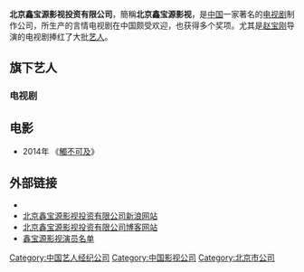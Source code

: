 {{Infobox_Company 
  | company_name   = 北京鑫宝源影视投资有限公司
  | company_name_en= Beijing Xinbaoyuan Film & Television Investment Co., Ltd.
  | company_logo   = 
  | company_type   = 经纪公司<br/>影视公司
  | company_slogan = 
  | foundation     = 
  | location       = [[北京|北京]]
  | key_people     = [[赵宝刚|赵宝刚]]
  | sales          = 
  | profit         = 
  | asset          = 
  | market_value   = 
  | subsid         =  
  | num_employees  = 
  | industry       = 电视剧制作和发行、艺人管理
  | products       = 电视剧
  | revenue        = 
  | homepage       = 
}}
'''北京鑫宝源影视投资有限公司'''，簡稱'''北京鑫宝源影视'''，是[[中国|中国]]一家著名的[[电视剧|电视剧]]制作公司，所生产的言情电视剧在中国颇受欢迎，也获得多个奖项。尤其是[[赵宝刚|赵宝刚]]导演的电视剧捧红了大批[[艺人|艺人]]。

==旗下艺人==
{{columns-list|2|
;男
*[[张铎_(1979年)|张铎]]
*[[任重_(演员)|任重]]
*[[王阳_(演员)|王阳]]
*[[贺刚|贺刚]]
*[[傅迦|傅迦]]
*[[高旻睿|高旻睿]]
*[[金禹伯|金禹伯]]
*[[赵康玮|赵康玮]]
*[[徐洋|徐洋]]
;女
*[[周放|周放]]
*[[方安娜|方安娜]]
*[[殷叶子|殷叶子]]
*[[王倩一|王倩一]]
*[[安悦溪|安悦溪]]
*[[刘璐_(主持人)|刘璐]]
*[[王佳宇|王佳宇]]
;离开（男）
*[[陈昊|陈昊]]
*[[杨奇鸣|杨奇鸣]]
*[[孙红雷|孙红雷]]
*[[谭凯|谭凯]]
*[[李崇霄|李崇霄]]
*袁新
*[[汪俊_(导演)|汪俊]]
*[[杜江_(演员)|杜江]]
*[[孟浩强|孟浩强]]
;离开（女）
*[[李小冉|李小冉]]
*[[张歆艺|张歆艺]]
*[[赵蕾|赵蕾]]
*[[宫筱轩|宫筱轩]]
*[[宋丹丹|宋丹丹]]
*[[王子文|王子文]]
*[[陈小艺|陈小艺]]
*[[姚笛|姚笛]]
*[[张俪|张俪]]
*[[隋俊波|隋俊波]]
*[[冯丹滢|冯丹滢]]
*[[傅晶|傅晶]]
*[[蔡飞雨|蔡飞雨]]
*[[李婳|李婳]]
*[[曾泳醍|曾泳醍]]
*[[端木崇慧|端木崇慧]]
}}

===电视剧===
{{columns-list|2|
*《[[凤穿牡丹|凤穿牡丹]]》
*《[[风吹云动星不动|风吹云动星不动]]》
*《[[皇朝太医|皇朝太医]]》
*《[[机灵小不懂|机灵小不懂]]》
*《[[拿什么拯救你，我的爱人|拿什么拯救你，我的爱人]]》
*《[[别了，温哥华|别了，温哥华]]》
*《[[沧海百年|沧海百年]]》
*《录像带》
*《[[像雾像雨又像风|像雾像雨又像风]]》
*《[[夜雨|夜雨]]》
*《[[白手风云|白手风云]]》
*2007《[[奋斗_(2007年电视剧)|奋斗]]》
*2008《[[马文的战争_(电视剧)|马文的战争]]》
*2008《[[夜幕下的哈尔滨|夜幕下的哈尔滨]]》
*2008《[[落地，请开手机|落地，请开手机]]》
*2009《[[我的青春谁做主|我的青春谁做主]]》
*2010《[[婚姻保卫战|婚姻保卫战]]》
*2011《[[家，N次方|家，N次方]]》
*2011《[[男人帮_(电视剧)|男人帮]]》
*2012《[[青瓷_(电视剧)|青瓷]]》
*2012《[[北京青年_(电视剧)|北京青年]]》
*2013《[[老米家的婚事|老米家的婚事]]》
*2013《[[老有所依|老有所依]]》 	
*2014《[[青年医生|青年医生]]》
*2014《[[和平的全盛时代|和平的全盛时代]]》
}}

== 电影 ==
*2014年 《[[触不可及_(中国电影)|觸不可及]]》

== 外部链接 ==
*{{sinaweibo|1006061628676563|鑫宝源影视投资}}
*[http://ent.sina.com.cn/f/v/xinbaoyuan/index.shtml  北京鑫宝源影视投资有限公司新浪网站]{{Wayback|url=http://ent.sina.com.cn/f/v/xinbaoyuan/index.shtml |date=20090212231424 }}
*[http://blog.sina.com.cn/xinbaoyuan 北京鑫宝源影视投资有限公司博客网站]{{Wayback|url=http://blog.sina.com.cn/xinbaoyuan |date=20080219020927 }}
*[http://www.pwpic.com/artist/xby/list_xby.html  鑫宝源影视演员名单]{{Wayback|url=http://www.pwpic.com/artist/xby/list_xby.html |date=20200307065657 }}
{{中国唱片及影视公司}}
[[Category:中国艺人经纪公司|Category:中国艺人经纪公司]]
[[Category:中国影视公司|Category:中国影视公司]]
[[Category:北京市公司|Category:北京市公司]]